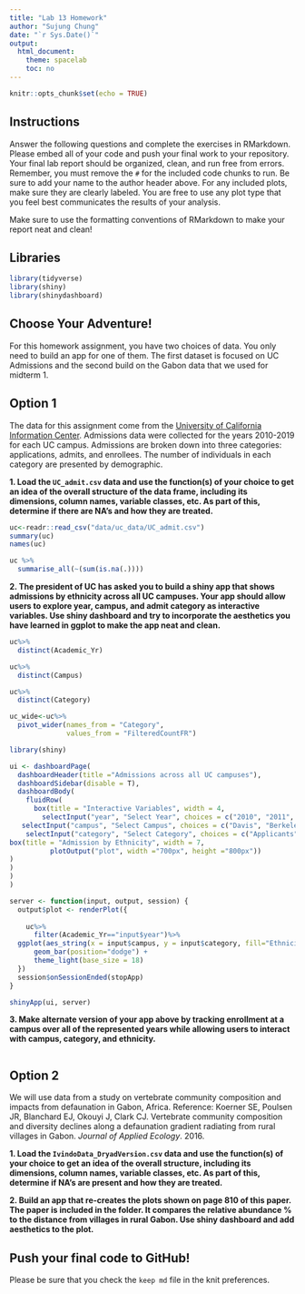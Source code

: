 ```yaml
---
title: "Lab 13 Homework"
author: "Sujung Chung"
date: "`r Sys.Date()`"
output:
  html_document:
    theme: spacelab
    toc: no
---
```


```r
knitr::opts_chunk$set(echo = TRUE)
```

## Instructions
Answer the following questions and complete the exercises in RMarkdown. Please embed all of your code and push your final work to your repository. Your final lab report should be organized, clean, and run free from errors. Remember, you must remove the `#` for the included code chunks to run. Be sure to add your name to the author header above. For any included plots, make sure they are clearly labeled. You are free to use any plot type that you feel best communicates the results of your analysis.  

Make sure to use the formatting conventions of RMarkdown to make your report neat and clean!  

## Libraries
```r
library(tidyverse)
library(shiny)
library(shinydashboard)
```

## Choose Your Adventure!
For this homework assignment, you have two choices of data. You only need to build an app for one of them. The first dataset is focused on UC Admissions and the second build on the Gabon data that we used for midterm 1.  

## Option 1
The data for this assignment come from the [University of California Information Center](https://www.universityofcalifornia.edu/infocenter). Admissions data were collected for the years 2010-2019 for each UC campus. Admissions are broken down into three categories: applications, admits, and enrollees. The number of individuals in each category are presented by demographic.  

**1. Load the `UC_admit.csv` data and use the function(s) of your choice to get an idea of the overall structure of the data frame, including its dimensions, column names, variable classes, etc. As part of this, determine if there are NA's and how they are treated.**  
```r
uc<-readr::read_csv("data/uc_data/UC_admit.csv")
summary(uc)
names(uc)
```
```r
uc %>% 
  summarise_all(~(sum(is.na(.))))
```

**2. The president of UC has asked you to build a shiny app that shows admissions by ethnicity across all UC campuses. Your app should allow users to explore year, campus, and admit category as interactive variables. Use shiny dashboard and try to incorporate the aesthetics you have learned in ggplot to make the app neat and clean.**
```r
uc%>%
  distinct(Academic_Yr)
```
```r
uc%>%
  distinct(Campus)
```
```r
uc%>%
  distinct(Category)
```
```r
uc_wide<-uc%>%
  pivot_wider(names_from = "Category",
              values_from = "FilteredCountFR")
```


```r
library(shiny)

ui <- dashboardPage(
  dashboardHeader(title ="Admissions across all UC campuses"),
  dashboardSidebar(disable = T),
  dashboardBody(
    fluidRow(
      box(title = "Interactive Variables", width = 4,
        selectInput("year", "Select Year", choices = c("2010", "2011", "2012", "2013", "2014" , "2015", "2016", "2017", "2018", "2019")),
   selectInput("campus", "Select Campus", choices = c("Davis", "Berkeley", "Irvine", "Los_Angeles","Merced","Riverside","San_Diego","Santa_Barbara", "Santa_Cruz")),
    selectInput("category", "Select Category", choices = c("Applicants", "Admits", "Enrollees")),
box(title = "Admission by Ethnicity", width = 7,
          plotOutput("plot", width ="700px", height ="800px"))
)
)
)
)

server <- function(input, output, session) {
  output$plot <- renderPlot({
    
    uc%>%
      filter(Academic_Yr=="input$year")%>%
  ggplot(aes_string(x = input$campus, y = input$category, fill="Ethnicity")) +
      geom_bar(position="dodge") + 
      theme_light(base_size = 18)
  })
  session$onSessionEnded(stopApp)
}

shinyApp(ui, server)
```


**3. Make alternate version of your app above by tracking enrollment at a campus over all of the represented years while allowing users to interact with campus, category, and ethnicity.**  
```r

```


## Option 2
We will use data from a study on vertebrate community composition and impacts from defaunation in Gabon, Africa. Reference: Koerner SE, Poulsen JR, Blanchard EJ, Okouyi J, Clark CJ. Vertebrate community composition and diversity declines along a defaunation gradient radiating from rural villages in Gabon. _Journal of Applied Ecology_. 2016.   

**1. Load the `IvindoData_DryadVersion.csv` data and use the function(s) of your choice to get an idea of the overall structure, including its dimensions, column names, variable classes, etc. As part of this, determine if NA's are present and how they are treated.**  

**2. Build an app that re-creates the plots shown on page 810 of this paper. The paper is included in the folder. It compares the relative abundance % to the distance from villages in rural Gabon. Use shiny dashboard and add aesthetics to the plot.  **  

## Push your final code to GitHub!
Please be sure that you check the `keep md` file in the knit preferences. 